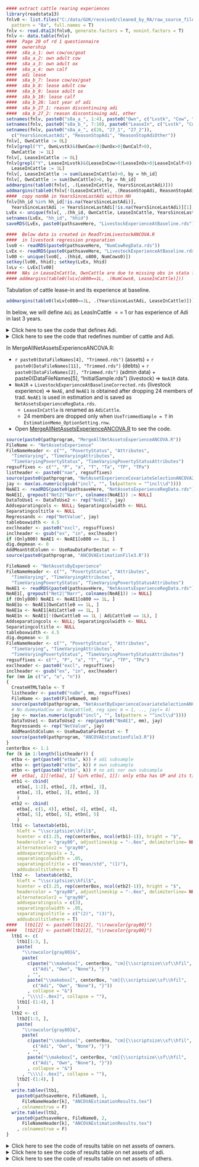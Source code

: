 ```r
#### extract cattle rearing experiences
library(readstata13)
fnlv0 <- list.files("C:/data/GUK/received/cleaned_by_RA/raw_source_files/P1_Check_20170513/2012/", 
  pattern = "8a", full.names = T)
fnlv <- read.dta13(fnlv0, generate.factors = T, nonint.factors = T)
fnlv <- data.table(fnlv)
####  Page 20 of rd 1 questionnaire
####  ownership 
####  s8a_a_1: own cow/ox/goat
####  s8a_a_2: own adult cow
####  s8a_a_3: own adult ox
####  s8a_a_4: own calf
####  adi lease 
####  s8a_b_7: lease cow/ox/goat
####  s8a_b_8: lease adult cow
####  s8a_b_9: lease adult ox
####  s8a_b_10: lease calf
####  s8a_b_26: last year of adi
####  s8a_b_27_1: reason discontinuing adi
####  s8a_b_27_2: reason discontinuing adi, other
setnames(fnlv, paste0("s8a_a_", 1:4), paste0("Own", c("Lvstk", "Cow", "Ox", "Calf")))
setnames(fnlv, paste0("s8a_b_", 7:10), paste0("LeaseIn", c("Lvstk", "Cow", "Ox", "Calf")))
setnames(fnlv, paste0("s8a_a_", c(26, "27_1", "27_2")), 
  c("YearsSinceLastAdi", "ReasonStopAdi", "ReasonStopAdiOther"))
fnlv[, OwnCattle := 0L]
fnlv[grepl("Y", OwnLvstk)&(OwnCow>0|OwnOx>0|OwnCalf>0), 
  OwnCattle := 1L]
fnlv[, LeaseInCattle := 0L]
fnlv[grepl("Y", LeaseInLvstk)&(LeaseInCow>0|LeaseInOx>0|LeaseInCalf>0), 
  LeaseInCattle := 1L]
fnlv[, LeaseInCattle := sum(LeaseInCattle)>0, by = hh_id]
fnlv[, OwnCattle := sum(OwnCattle)>0, by = hh_id]
addmargins(table0(fnlv[, .(LeaseInCattle, YearsSinceLastAdi)]))
addmargins(table0(fnlv[!(LeaseInCattle), .(ReasonStopAdi, ReasonStopAdiOther)]))
####  copy nonNA in YearsSinceLastAdi within HH
fnlv[hh_id %in% hh_id[!is.na(YearsSinceLastAdi)], 
  YearsSinceLastAdi := YearsSinceLastAdi[!is.na(YearsSinceLastAdi)][1], by = hh_id]
LvEx <- unique(fnlv[, .(hh_id, OwnCattle, LeaseInCattle, YearsSinceLastAdi)])
setnames(LvEx, "hh_id", "hhid")
saveRDS(LvEx, paste0(pathsaveHere, "LivestockExperienceAtBaseline.rds"))
```

```r
####  Below data is created in ReadTrimLivestockANCOVA.R 
####  in livestock regression preparation
lvo0 <- readRDS(paste0(pathsaveHere, "NumCowRegData.rds"))
LvEx <- readRDS(paste0(pathsaveHere, "LivestockExperienceAtBaseline.rds"))
lv00 <- unique(lvo0[, .(hhid, o800, NumCows0)])
setkey(lv00, hhid); setkey(LvEx, hhid)
lvLv <- LvEx[lv00]
####  NAs in LeaseInCattle, OwnCattle are due to missing obs in stata file: fnlv0
#### addmargins(table0(lvLv[o800==1L, .(NumCows0, LeaseInCattle)]))
```
Tabulation of cattle lease-in and its experience at baseline.
```r
addmargins(table0(lvLv[o800==1L, .(YearsSinceLastAdi, LeaseInCattle)]))
```

In below, we will define `Adi` as LeasInCattle $==$ 1 or has experience of Adi in last 3 years.

<details><summary>Click here to see the code that defines Adi.</summary>
Even LeaseInCattle $==$ 0 \& OwnCattle $==$ 0, some had Adi experiences.
```r
addmargins(table0(lvLv[o800==1L & LeaseInCattle == 0, .(YearsSinceLastAdi, OwnCattle)]))
```
Recode `LeaseInCattle` if OwnCattle == 0 \& $!$is.na(YearsSinceLastAdi). This means, `LeaseInCattle` is given the value of 1 if OwnCattle = 0 but has experience of Adi in last 3 years.
```r
lvLv[OwnCattle == 0L & !is.na(YearsSinceLastAdi), LeaseInCattle := 1L]
```
If we (and we will) assume that the `NumCows0` (computed from `abu_livestockownershipupdated.dta`) as the truth, there are `r nrow(lvLv[o800==1L & NumCows0 == 0 & OwnCattle == 1L])` false positives in `OwnCattle` (falsely reporting cattle ownership at baseline). 
```r
addmargins(table0(lvLv[o800==1L, .(NumCows0, OwnCattle)]))
```
</details>

<details><summary>Click here to see the code that redefines number of cattle and Adi.</summary>

NumCows are computed in `read_clean_data.rnw` by:

```r
xloL[, NumCows := as.integer(NA)]  
xloL[grepl("ow", LVcode), NumCows := as.integer(number_owned)]  
xloL[, NumCows := NumCows[grepl("ow", LVcode)], by = .(hhid, survey)]  
```

`xloL` is the raw data file `abu_livestockownershipupdated.dta`. 

We will correct baseline data such that it becomes consistent with `abu_livestockownershipupdated.dta`. We define a binary variable `OwnCattle` and drop `NumCows0`. Dropping `NumCows0` is only for net asset by experience estimation. We still use `NumCows0` for cattle by experience estimation.  

```r
lvLv[NumCows0 == 0 & OwnCattle == 1L, OwnCattle := 0L]  
lvLv[NumCows0 > 0 & is.na(OwnCattle), OwnCattle := 1L]  
lvLv[, NumCows0 := NULL]
```

We will also correct `LeaseInCattle` from NA to 0, if `NumCows0` $>0$ (`r nrow(lvLv[NumCows0 > 0 & is.na(LeaseInCattle), ])` cases). Save it as `LivestockExperienceAtBaselineCorrected.rds`, and use it in estimation as shown below.

```r
lvLv[NumCows0 == 0 & OwnCattle == 1L, OwnCattle := 0L]
lvLv[NumCows0 > 0 & is.na(OwnCattle), OwnCattle := 1L]
lvLv[NumCows0 > 0 & is.na(LeaseInCattle), LeaseInCattle := 0L]
lvLv[, NumCows0 := NULL]
lvLv[OwnCattle == 0L & !is.na(YearsSinceLastAdi), LeaseInCattle := 1L]
addmargins(table0(lvLv[o800==1L & LeaseInCattle == 0L, .(YearsSinceLastAdi, OwnCattle)]))
addmargins(table0(lvLv[o800==1L, .(LeaseInCattle, OwnCattle)]))
saveRDS(lvLv, paste0(pathsaveHere, "LivestockExperienceAtBaselineCorrected.rds"))
```

</details>

In MergeAllNetAssetsExperienceANCOVA.R:  

* `r paste0(DataFileNames[4], "Trimmed.rds")` (assets) + `r paste0(DataFileNames[11], "Trimmed.rds")` (debts) + `r paste0(DataFileNames[2], "Trimmed.rds")` (admin data) + paste0(DataFileNames[5], "InitialSample.rds") (livestock) &rArr; `NeA1R` data.  
* `NeA1R` + `LivestockExperienceAtBaselineCorrected.rds` (livestock experience) &rArr; `NeAE`, and `NeAE1` is obtained after dropping 24 members of trad. `NeAE1` is used in estimation and is saved as `NetAssetsExperienceRegData.rds`.  
   * `LeaseInCattle` is renamed as `AdiCattle`.  
   * 24 members are dropped only when `UseTrimmedSample = T` in `EstimationMemo_OptionSetting.rnw`.  
* Open [MergeAllNetAssetsExperienceANCOVA.R](../program/MergeAllNetAssetsExperienceANCOVA.R) to see the code.  


```r
source(paste0(pathprogram, "MergeAllNetAssetsExperienceANCOVA.R"))
FileName <- "NetAssetsExperience"
FileNameHeader <- c("", "PovertyStatus", "Attributes",
  "TimeVarying", "TimeVaryingAttributes",
  "TimeVaryingPovertyStatus", "TimeVaryingPovertyStatusAttributes")
regsuffixes <- c("", "P", "a", "T", "Ta", "TP", "TPa")
listheader <- paste0("nae", regsuffixes)
source(paste0(pathprogram, "NetAssetExperienceCovariateSelectionANCOVA2.R"))
jay <- max(as.numeric(gsub("incl", "", ls(pattern = "^incl\\d"))))
NeAE1 <- readRDS(paste0(pathsaveHere, "NetAssetsExperienceRegData.rds"))
NeAE1[, grepout("Net2|^Narr", colnames(NeAE1)) := NULL]
DataToUse1 <- DataToUse2 <- rep("NeAE1", jay)
Addseparatingcols <- NULL; Separatingcolwidth <- NULL
Separatingcoltitle <- NULL
Regressands <- rep("NetValue", jay)
tableboxwidth <- 4.5
exclheader <- paste0("excl", regsuffixes)
inclheader <- gsub("ex", "in", exclheader)
if (Only800) NeAE1 <- NeAE1[o800 == 1L, ]
dig.depmean <- 0
AddMeanStdColumn <- UseRawDataForDestat <- T
source(paste0(pathprogram, "ANCOVAEstimationFile3.R"))
```
```r
FileName0 <- "NetAssetsByExperience"
FileNameHeader <- c("", "PovertyStatus", "Attributes",
  "TimeVarying", "TimeVaryingAttributes",
  "TimeVaryingPovertyStatus", "TimeVaryingPovertyStatusAttributes")
NeAE1 <- readRDS(paste0(pathsaveHere, "NetAssetsExperienceRegData.rds"))
NeAE1[, grepout("Net2|^Narr", colnames(NeAE1)) := NULL]
if (Only800) NeAE1 <- NeAE1[o800 == 1L, ]
NeAE1o <- NeAE1[OwnCattle0 == 1L, ]
NeAE1a <- NeAE1[AdiCattle0 == 1L, ]
NeAE1n <- NeAE1[!(OwnCattle0 == 1L | AdiCattle0 == 1L), ]
Addseparatingcols <- NULL; Separatingcolwidth <- NULL
Separatingcoltitle <- NULL
tableboxwidth <- 4.5
dig.depmean <- 0
FileNameHeader <- c("", "PovertyStatus", "Attributes",
  "TimeVarying", "TimeVaryingAttributes",
  "TimeVaryingPovertyStatus", "TimeVaryingPovertyStatusAttributes")
regsuffixes <- c("", "P", "a", "T", "Ta", "TP", "TPa")
exclheader <- paste0("excl", regsuffixes)
inclheader <- gsub("ex", "in", exclheader)
for (mm in c("a", "o", "n"))
{
  CreateHTMLTable <- T
  listheader <- paste0("naBe", mm, regsuffixes)
  FileName <- paste0(FileName0, mm)
  source(paste0(pathprogram, "NetAssetByExperienceCovariateSelectionANCOVA2.R"))
  # No dummyHadCow or NumCattle0, reg spec m = 1, .., jay(= 4)
  jay <- max(as.numeric(gsub("incl", "", ls(pattern = "^incl\\d"))))
  DataToUse1 <- DataToUse2 <- rep(paste0("NeAE1", mm), jay)
  Regressands <- rep("NetValue", jay)
  AddMeanStdColumn <- UseRawDataForDestat <- T
  source(paste0(pathprogram, "ANCOVAEstimationFile3.R"))
}
centerBox <- 1.1
for (k in 1:length(listheader)) {
  etba <- get(paste0("etba", k)) # adi subsample
  etbo <- get(paste0("etbo", k)) # own subsample
  etbn <- get(paste0("etbn", k)) # no adi nor own subsample
  ##  etba[, 1][!etba[, 1] %in% etbo[, 1]]: only etba has UP and its time interactions
  etb1 <- cbind(
    etba[, 1:2], etbo[, 2], etbn[, 2], 
    etba[, 3], etbo[, 3], etbn[, 3]
    )
  etb2 <- cbind(
    etba[, c(1, 4)], etbo[, 4], etbn[, 4], 
    etba[, 5], etbo[, 5], etbn[, 5]
    )
  ltb1 <- latextab(etb1, 
    hleft = "\\scriptsize\\hfil$", 
    hcenter = c(3.25, rep(centerBox, ncol(etb1)-1)), hright = "$", 
    headercolor = "gray80", adjustlineskip = "-.6ex", delimiterline= NULL,
    alternatecolor2 = "gray90", 
    addseparatingcols = 3, 
    separatingcolwidth = .05, 
    separatingcoltitle = c("mean/std", "(1)"), 
    addsubcoltitlehere = T)
  ltb2 <-  latextab(etb2, 
    hleft = "\\scriptsize\\hfil$", 
    hcenter = c(3.25, rep(centerBox, ncol(etb2)-1)), hright = "$", 
    headercolor = "gray80", adjustlineskip = "-.6ex", delimiterline= NULL,
    alternatecolor2 = "gray90", 
    addseparatingcols = c(3), 
    separatingcolwidth = .05, 
    separatingcoltitle = c("(2)", "(3)"), 
    addsubcoltitlehere = T)
####   ltb1[2] <- paste0(ltb1[2], "\\rowcolor{gray80}")
####   ltb2[2] <- paste0(ltb2[2], "\\rowcolor{gray80}")
  ltb1 <- c(
    ltb1[1:3, ],
    paste(
      "\\rowcolor{gray80}&", 
      paste(
        c(paste("\\makebox[", centerBox, "cm]{\\scriptsize\\sf\\hfil", 
          c("Adi", "Own", "None"), "}")
        , "",
        paste("\\makebox[", centerBox, "cm]{\\scriptsize\\sf\\hfil", 
          c("Adi", "Own", "None"), "}"))
        , collapse = "&")
      , "\\\\[-.0ex]", collapse = ""),
    ltb1[-(1:4), ]
    )
  ltb2 <- c(
    ltb2[1:3, ],
    paste(
      "\\rowcolor{gray80}&", 
      paste(
        c(paste("\\makebox[", centerBox, "cm]{\\scriptsize\\sf\\hfil", 
          c("Adi", "Own", "None"), "}")
        , "",
        paste("\\makebox[", centerBox, "cm]{\\scriptsize\\sf\\hfil", 
          c("Adi", "Own", "None"), "}"))
        , collapse = "&")
      , "\\\\[-.6ex]", collapse = ""),
    ltb2[-(1:4), ]
    )
  write.tablev(ltb1, 
    paste0(pathsaveHere, FileName0, 1, 
      FileNameHeader[k], "ANCOVAEstimationResults.tex")
    , colnamestrue = F)
  write.tablev(ltb2, 
    paste0(pathsaveHere, FileName0, 2, 
      FileNameHeader[k], "ANCOVAEstimationResults.tex")
    , colnamestrue = F)
}
```

<details><summary>Click here to see the code of results table on net assets of owners.</summary>
Net assets: Owners  
`r HTML_NetAssetsByExperienceoTimeVarying`
</details>

<details><summary>Click here to see the code of results table on net assets of adi.</summary>
Net assets: Adi  
`r HTML_NetAssetsByExperienceaTimeVarying`
</details>

<details><summary>Click here to see the code of results table on net assets of others.</summary>
Net assets: Others  
`r HTML_NetAssetsByExperiencenTimeVarying`
</details>




